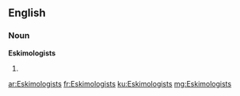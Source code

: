 ==English==

===Noun===
'''Eskimologists'''

# {{plural of|[[Eskimologist]]}}

[[ar:Eskimologists]]
[[fr:Eskimologists]]
[[ku:Eskimologists]]
[[mg:Eskimologists]]
